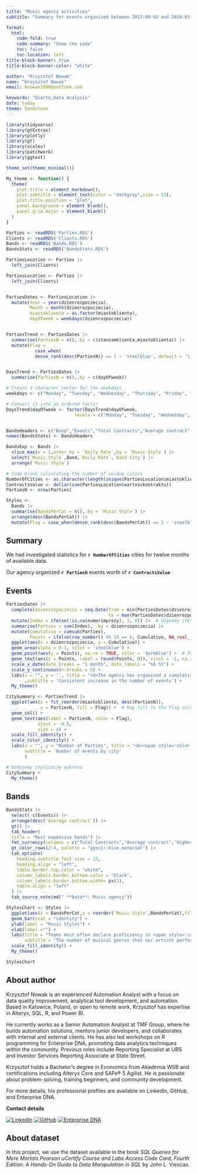 ```yaml
---
title: "Music agency activities"
subtitle: "Summary for events organized between 2017-09-02 and 2018-03-04"

format:
  html:
    code-fold: true
    code-summary: "Show the code"
    toc: false
    toc-location: left
title-block-banner: true
title-block-banner-color: "white"

author: "Krzysztof Nowak"
name: "Krzysztof Nowak"
email: knowak1990@outlook.com

keywords: "Quarto,Data Analysis"
date: today
theme: Sandstone
---
```


```r
library(tidyverse)
library(gtExtras)
library(plotly)
library(gt)
library(scales)
library(patchwork)
library(ggtext)

theme_set(theme_minimal())

My_theme <- function() {
  theme(
    plot.title = element_markdown(),
    plot.subtitle = element_text(color = "darkgray",size = 12),
    plot.title.position = "plot",
    panel.background = element_blank(),
    panel.grid.major = element_blank()
  )
}

Parties <- readRDS('Parties.RDS')
Clients <- readRDS('Clients.RDS')
Bands <- readRDS('Bands.RDS')
BandsStats <- readRDS('BandsStats.RDS')
```

```r
PartiesLocation <- Parties |>
  left_join(Clients)

PartiesLocation <- Parties |>
  left_join(Clients)


PartiesDates <- PartiesLocation |>
  mutate(Year = year(dzienrozpoczecia),
         Month = month(dzienrozpoczecia),
         miastoklienta = as.factor(miastoklienta),
         dayOfweek = weekdays(dzienrozpoczecia))


PartiesTrend <- PartiesDates |>
  summarise(PartiesN = n(),.by = c(stanzamklienta,miastoklienta)) |>
  mutate(Flag = 
           case_when(
           dense_rank(desc(PartiesN)) == 1 ~ 'steelblue',.default = 'lightgray'))


DaysTrend <- PartiesDates |>
  summarise(PartiesN = n(),.by = c(dayOfweek))

# Create a character vector for the weekdays
weekdays <- c("Monday", "Tuesday", "Wednesday", "Thursday", "Friday", "Saturday", "Sunday")

# Convert it into an ordered factor
DaysTrend$dayOfweek <- factor(DaysTrend$dayOfweek, 
                          levels = c("Monday", "Tuesday", "Wednesday", "Thursday", "Friday", "Saturday", "Sunday"), ordered = TRUE)


BandsHeaders <- c("Band","Events","Total Contracts","Average contract",'Highest value')
names(BandsStats) <- BandsHeaders

BandsExp <- Bands |>
  slice_max(n = 1,order_by = `Daily Rate`,by = `Music Style`) |>
  select(`Music Style`,Band,`Daily Rate`,`Band City`) |>
  arrange(`Music Style`)

# Code block calculating the number of unique cities
NumberOfCities <- as.character(length(unique(PartiesLocation$miastoklienta)))
ContractsValue <- dollar(sum(PartiesLocation$wartosckontraktu))
PartiesN <- nrow(Parties)

Styles <- 
  Bands |>
  summarise(BandsPerCat = n(),.by = `Music Style`) |>
  arrange(desc(BandsPerCat)) |>
  mutate(Flag = case_when(dense_rank(desc(BandsPerCat)) == 1 ~ 'steelblue',.default = 'lightgray'))

```

## Summary

We had investigated statistics for **`r NumberOfCities`** cities for twelve months of available data.

Our agency organized **`r PartiesN`** events worth of **`r ContractsValue`**

::: {.panel-tabset .nav-pills}
## Events

```r


PartiesDates |> 
  complete(dzienrozpoczecia = seq.Date(from = min(PartiesDates$dzienrozpoczecia),
                                       to = max(PartiesDates$dzienrozpoczecia), by = 'day')) |> 
  mutate(Index = ifelse(!is.na(numerimprezy), 1, 0)) |>  # Używamy ifelse zamiast case_when
  summarise(Parties = sum(Index), .by = dzienrozpoczecia) |> 
  mutate(Cumulative = cumsum(Parties),
         Points = ifelse(row_number() %% 10 == 0, Cumulative, NA_real_)) |>  # Co 10 dni dla punktów
  ggplot(aes(x = dzienrozpoczecia, y = Cumulative)) +
  geom_area(alpha = 0.1, color = 'steelblue') +
  geom_point(aes(y = Points), na.rm = TRUE, color = 'darkblue') +  # Punkty co 10 dni
  geom_text(aes(y = Points, label = round(Points, 0)), vjust = -1, na.rm = TRUE, size = 3) +  # Dodajemy etykiety co 10 dni
  scale_x_date(date_breaks = "1 month", date_labels = "%b %Y") +
  scale_y_continuous(n.breaks = 5) +
  labs(x = "", y = '', title = "<b>The agency has organized a cumulative total of <span style='color:steelblue;'>111</span> events to date<b>"
       ,subtitle = 'Consistent increase in the number of events') +
  My_theme()

```

```r

CitySummary <- PartiesTrend |> 
  ggplot(aes(x = fct_reorder(miastoklienta, desc(PartiesN)), 
             y = PartiesN, fill = Flag)) +  # Map fill to the Flag column
  geom_col() + 
  geom_text(aes(label = PartiesN, color = Flag),    
            vjust = -0.5,                          
            size = 4) +                          
  scale_fill_identity() +  
  scale_color_identity() +  
  labs(x = "", y = "Number of Parties", title = "<b><span style='color:steelblue;'>Bullevue</span> is most popular location<b>",
       subtitle = 'Number of events by city'
       )

# Dodajemy stylizację wykresu
CitySummary + 
  My_theme()


```

## Bands

```r
BandsStats |>
  select(-c(Events)) |>
  arrange(desc(`Average contract`)) |>
  gt() |>
  tab_header(
  title = "Most expensive bands") |> 
  fmt_currency(columns = c("Total Contracts","Average contract",'Highest value')) |>
  gt_color_rows(2:4, palette = "ggsci::blue_material") |>
  tab_options(
    heading.subtitle.font.size = 12,
    heading.align = "left",
    table.border.top.color = "white",
    column_labels.border.bottom.color = "black",
    column_labels.border.bottom.width= px(3),
    table.align = "left"
  ) |>
  tab_source_note(md(" **Data**: Music agency"))
```

```r
StylesChart <- Styles |>
  ggplot(aes(x = BandsPerCat,y = reorder(`Music Style`,BandsPerCat),fill = Flag)) +
  geom_bar(stat = "identity") +
  ylab(label = "Music Styles") +
  xlab(label ="") +
  labs(title = "Teams most often declare proficiency in <span style='color:steelblue;'>classical works</span>",
       subtitle = "The number of musical genres that our artists perform") +
  scale_fill_identity() +
  My_theme()

StylesChart
```

## About author

Krzysztof Nowak is an experienced Automation Analyst with a focus on data quality improvement, analytical tool development, and automation. Based in Katowice, Poland, or open to remote work, Krzysztof has expertise in Alteryx, SQL, R, and Power BI.

He currently works as a Senior Automation Analyst at TMF Group, where he builds automation solutions, mentors junior developers, and collaborates with internal and external clients. He has also led workshops on R programming for Enterprise DNA, promoting data analytics techniques within the community. Previous roles include Reporting Specialist at UBS and Investor Services Reporting Associate at State Street.

Krzysztof holds a Bachelor's degree in Economics from Akademia WSB and certifications including Alteryx Core and SAFe® 5 Agilist. He is passionate about problem-solving, training beginners, and community development.

For more details, his professional profiles are available on LinkedIn, GitHub, and Enterprise DNA.

**Contact details**

[![LinkedIn](https://img.shields.io/badge/LinkedIn-profile-blue?style=flat&logo=linkedin)](https://linkedin.com/in/krzysztofnowakdata) [![GitHub](https://img.shields.io/badge/GitHub-profile-black?style=flat&logo=github)](https://github.com/KrzysztofNowakJaw) [![Enterprise DNA](https://img.shields.io/badge/Enterprise%20DNA-bio-ff69b4?style=flat)](https://enterprisedna.co/experts)

## About dataset

In this project, we use the dataset available in the book *SQL Queries for Mere Mortals Pearson uCertify Course and Labs Access Code Card, Fourth Edition: A Hands-On Guide to Data Manipulation in SQL* by John L. Viescas.
:::
